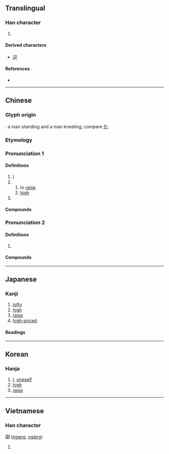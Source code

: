 {{also|卯|卵}}
{{character info/new}}
==Translingual==

===Han character===
{{Han char|rn=26|rad=卩|as=02|sn=4|four=27720|canj=HVSL|ids=⿰⿱丿𠄌卩}}

# {{n-g|When used as a component in other characters , 卬 can be referred to as [[昂字底]].}}

====Derived characters====
* [[迎]]

====References====
* {{Han ref|kx=0158.490|dkj=02841|dj=0363.070|hdz=10310.120|uh=536C|ud=21356|bh=C957|bd=51543}}

----

==Chinese==
{{zh-forms|alt=𠨐,卭}}

===Glyph origin===
{{Han etym}}
{{Han compound|匕|卩|ls=ic}}: a man standing and a man kneeling; compare [[化]].

===Etymology===
{{rfe|zh|Is the sense “I” from Proto-Sino-Tibetan [[Reconstruction:Proto-Sino-Tibetan/ŋa|*ŋa]] ?}}

===Pronunciation 1===
{{zh-pron
|m=áng
|c=ngong4
|mc=1
|oc=y,1
|cat=
}}

====Definitions====
{{zh-hanzi}}

# [[I]]
# {{zh-alt-form|昂|tr=-}}
## to [[raise]]
## [[high]]
# {{surname|lang=zh}}

====Compounds====
{{zh-der|卬燥|卬首信眉|卬卬}}

===Pronunciation 2===
{{zh-pron
|m=yǎng
|c=joeng5
|mc=2
|oc=n,2
|cat=
}}

====Definitions====
{{zh-hanzi}}

# {{zh-alt-form|仰}}

====Compounds====
{{zh-der|瞻卬}}

----

==Japanese==

===Kanji===
{{ja-kanji|grade=|rs=卩02}}

# [[lofty]]
# [[high]]
# [[raise]]
# [[high-priced]]

====Readings====
{{ja-readings
|on=ごう<がう, きょう<きやう
|kun=のぞむ, なす, たかぶる
}}

----

==Korean==

===Hanja===
{{ko-hanja|hangeul=앙|rv=ang|mr=ang}}

# [[I]], [[oneself]]
# [[high]]
# [[raise]]

----

==Vietnamese==

===Han character===
'''卬''' ([[ngang]], [[ngàng]])

# {{defn|lang=vi}}

{{cln|vi|Han tu}}